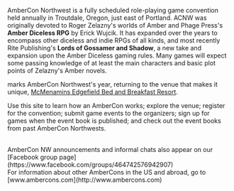 
AmberCon Northwest is a fully scheduled role-playing game convention held annually in Troutdale, Oregon, just
east of Portland. ACNW was originally devoted to Roger Zelazny's worlds of Amber and Phage Press's
**Amber Diceless RPG** by Erick Wujcik. It has expanded over the years to encompass other diceless and indie
RPGs of all kinds, and most recently Rite Publishing's **Lords of Gossamer and Shadow**, a new take and
expansion upon the Amber Diceless gaming rules. Many games will expect some passing knowledge of at least the main
characters and basic plot points of Zelazny's Amber novels.

<ConventionYear /> marks AmberCon Northwest's <AcnwOrdinal /> year, returning to the venue that makes it unique, [McMenamins
Edgefield Bed and Breakfast Resort](https://www.mcmenamins.com/edgefield).

Use this site to learn how an AmberCon works; explore the venue; register for the convention; submit game events
to the organizers; sign up for games when the event book is published; and check out the event books from past
AmberCon Northwests.

<br />
AmberCon NW announcements and informal chats also appear on our [Facebook group page](https://www.facebook.com/groups/464742576942907)

<br />
For information about other AmberCons in the US and abroad, go to [www.ambercons.com](http://www.ambercons.com)
